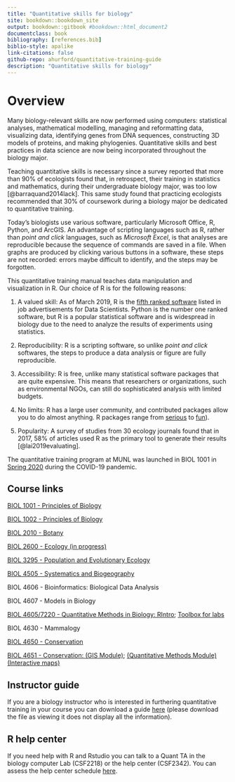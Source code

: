 ```yaml
--- 
title: "Quantitative skills for biology"
site: bookdown::bookdown_site
output: bookdown::gitbook #bookdown::html_document2
documentclass: book
bibliography: [references.bib]
biblio-style: apalike
link-citations: false 
github-repo: ahurford/quantitative-training-guide
description: "Quantitative skills for biology"
---
```


# Overview {#intro}

Many biology-relevant skills are now performed using computers: statistical analyses, mathematical modelling, managing and reformatting data, visualizing data, identifying genes from DNA sequences, constructing 3D models of proteins, and making phylogenies. Quantitative skills and best practices in data science are now being incorporated throughout the biology major.

Teaching quantitative skills is necessary since a survey reported that more than 90% of ecologists found that, in retrospect, their training in statistics and mathematics, during their undergraduate biology major, was too low [@barraquand2014lack]. This same study found that practicing ecologists recommended that 30% of coursework during a biology major be dedicated to quantitative training.

Today's biologists use various software, particularly Microsoft Office, R, Python, and ArcGIS. An advantage of scripting languages such as R, rather than _point and click_ languages, such as _Microsoft Excel_, is that analyses are reproducible because the sequence of commands are saved in a file. When graphs are produced by clicking various buttons in a software, these steps are not recorded: errors maybe difficult to identify, and the steps may be forgotten.

This quantitative training manual teaches data manipulation and visualization in R. Our choice of R is for the following reasons:

1. A valued skill: As of March 2019, R is the [fifth ranked software](http://r4stats.com/articles/popularity/) listed in job advertisements for Data Scientists. Python is the number one ranked software, but R is a popular statistical software and is widespread in biology due to the need to analyze the results of experiments using statistics.

1. Reproducibility: R is a scripting software, so unlike _point and click_ softwares, the steps to produce a data analysis or figure are fully reproducible.

1. Accessibility: R is free, unlike many statistical software packages that are quite expensive. This means that researchers or organizations, such as environmental NGOs, can still do sophisticated analysis with limited budgets. 

1. No limits: R has a large user community, and contributed packages allow you to do almost anything. R packages range from [serious](https://rviews.rstudio.com/2017/10/09/population-modeling-in-r/) to [fun](https://www.r-bloggers.com/useless-but-fun-r-packages/)).

1. Popularity: A survey of studies from 30 ecology journals found that in 2017, 58% of articles used R as the primary tool to generate their results [@lai2019evaluating].

The quantitative training program at MUNL was launched in BIOL 1001 in [Spring 2020](https://gazette.mun.ca/teaching-and-learning/culture-change/) during the COVID-19 pandemic.


## Course links

[BIOL 1001 - Principles of Biology](https://ahurford.github.io/BIOL-1001/index.html)

[BIOL 1002 - Principles of Biology](https://ahurford.github.io/biol-1002/)

[BIOL 2010 - Botany](https://ahurford.github.io/walkThroughWoodsGuide/)

[BIOL 2600 - Ecology (in progress)](https://ahurford.github.io/biol_2600_bookdown/)

[BIOL 3295 - Population and Evolutionary Ecology](https://ahurford.github.io/BIOL-3295-Fall-2020/)

[BIOL 4505 - Systematics and Biogeography](https://ahurford.github.io/Ecogeographic-variation/)

BIOL 4606 - Bioinformatics: Biological Data Analysis 

BIOL 4607 - Models in Biology

[BIOL 4605/7220 -  Quantitative Methods in Biology: RIntro](https://www.mun.ca/biology/schneider/b4605/StatProg/Rintro/); [Toolbox for labs](https://www.mun.ca/biology/schneider/b4605/StatProg/Rcode.pdf)

BIOL 4630 - Mammalogy

[BIOL 4650 - Conservation](https://ahurford.github.io/BIOL4650-marine_conservation/)

[BIOL 4651 - Conservation: (GIS Module)](https://nlboreal.github.io/ConservationGIS/); [(Quantitative Methods Module)](https://nlboreal.github.io/ConsBiolQuantFun/) [(Interactive maps)](https://bookdown.org/ededeban/ConsBioMap/)

## Instructor guide
If you are a biology instructor who is interested in furthering quantitative training in your course you can download a guide [here](https://github.com/ahurford/quant-guide-all-courses/blob/master/files/Instructor_Guide.pdf) (please download the file as viewing it does not display all the information).

## R help center
If you need help with R and Rstudio you can talk to a Quant TA in the biology computer Lab (CSF2218) or the help center (CSF2342). You can assess the help center schedule [here](https://github.com/ahurford/quant-guide-all-courses/blob/master/R-help/R_help_schedule_winter_2023.pdf).
